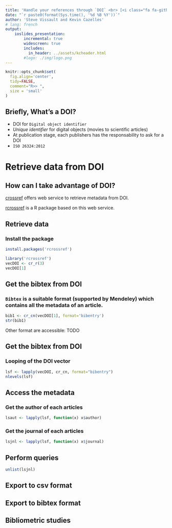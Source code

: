 ```yaml
---
title: 'Handle your references through `DOI` <br> [<i class="fa fa-github" aria-hidden="true"></i>](https://github.com/SteveViss/Talk_meta_analysis)'
date: "`r paste0(format(Sys.time(), '%d %B %Y'))`"
author: 'Steve Vissault and Kevin Cazelles'
# lang: french
output:
    ioslides_presentation:
        incremental: true
        widescreen: true
        includes:
          in_header: ../assets/kcheader.html  
        #logo: ./img/logo.png
---
```




```r
knitr::opts_chunk$set(
  fig.align='center',
  tidy=FALSE,
  comment="R>> ",
  size = 'small'
)
```

## Briefly, What's a DOI?

- DOI for `Digital object identifier`
- _Unique identifier_ for digital objects (movies to scientific articles)
- At publication stage, each publishers has the responsability to ask for a DOI
- `ISO 26324:2012`

# Retrieve data from DOI

## How can I take advantage of DOI?

[crossref](https://www.crossref.org/) offers web service to retrieve metadata from DOI.

[rcrossref](https://github.com/ropensci/rcrossref) is a R package based on this web service.


## Retrieve data

### Install the package

```r
install.packages('rcrossref')
```

```r
library('rcrossref')
vecDOI <- cr_r(3)
vecDOI[1]
```

## Get the bibtex from DOI

### `Bibtex` is a suitable format (supported by Mendeley) which contains all the metadata of an article.

```r
bib1 <- cr_cn(vecDOI[1], format='bibentry')
str(bib1)
```

Other format are accessible: TODO

## Get the bibtex from DOI

### Looping of the DOI vector

```r
lsf <- lapply(vecDOI, cr_cn, format="bibentry")
nlevels(lsf)
```

## Access the metadata

### Get the author of each articles

```r
lsaut <- lapply(lsf, function(x) x$author)
```

### Get the journal of each articles

```r
lsjnl <- lapply(lsf, function(x) x$journal)
```

## Perform queries

```r
unlist(lsjnl)
```

## Export to csv format

## Export to bibtex format

## Bibliometric studies

<!-- Mettre figure du papier CCvsBL -->
